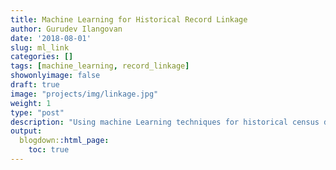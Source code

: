 ```yaml
---
title: Machine Learning for Historical Record Linkage
author: Gurudev Ilangovan
date: '2018-08-01'
slug: ml_link
categories: []
tags: [machine_learning, record_linkage]
showonlyimage: false
draft: true
image: "projects/img/linkage.jpg"
weight: 1
type: "post"
description: "Using machine Learning techniques for historical census data linkage."
output:
  blogdown::html_page:
    toc: true
---
```



